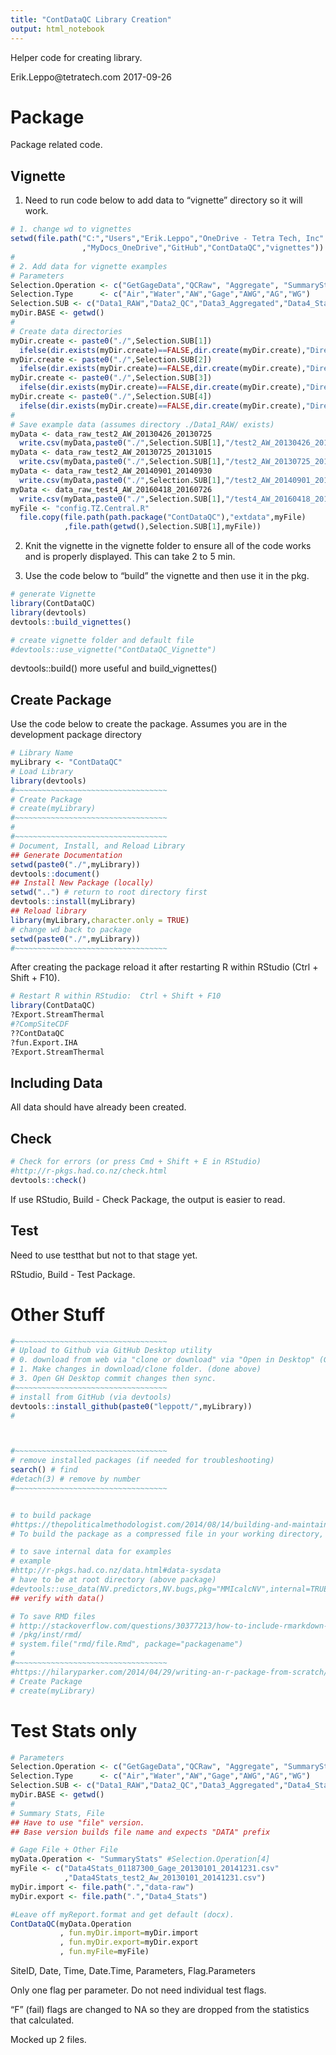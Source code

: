 ```yaml
---
title: "ContDataQC Library Creation"
output: html_notebook
---
```


Helper code for creating library.

Erik.Leppo@tetratech.com
2017-09-26

# Package

Package related code.

## Vignette

1. Need to run code below to add data to "vignette" directory so it will work.

```r
# 1. change wd to vignettes
setwd(file.path("C:","Users","Erik.Leppo","OneDrive - Tetra Tech, Inc"
                ,"MyDocs_OneDrive","GitHub","ContDataQC","vignettes"))
#
# 2. Add data for vignette examples
# Parameters
Selection.Operation <- c("GetGageData","QCRaw", "Aggregate", "SummaryStats")
Selection.Type      <- c("Air","Water","AW","Gage","AWG","AG","WG")
Selection.SUB <- c("Data1_RAW","Data2_QC","Data3_Aggregated","Data4_Stats")
myDir.BASE <- getwd()
#
# Create data directories
myDir.create <- paste0("./",Selection.SUB[1])
  ifelse(dir.exists(myDir.create)==FALSE,dir.create(myDir.create),"Directory already exists")
myDir.create <- paste0("./",Selection.SUB[2])
  ifelse(dir.exists(myDir.create)==FALSE,dir.create(myDir.create),"Directory already exists")
myDir.create <- paste0("./",Selection.SUB[3])
  ifelse(dir.exists(myDir.create)==FALSE,dir.create(myDir.create),"Directory already exists")
myDir.create <- paste0("./",Selection.SUB[4])
  ifelse(dir.exists(myDir.create)==FALSE,dir.create(myDir.create),"Directory already exists")
#
# Save example data (assumes directory ./Data1_RAW/ exists)
myData <- data_raw_test2_AW_20130426_20130725
  write.csv(myData,paste0("./",Selection.SUB[1],"/test2_AW_20130426_20130725.csv"))
myData <- data_raw_test2_AW_20130725_20131015
  write.csv(myData,paste0("./",Selection.SUB[1],"/test2_AW_20130725_20131015.csv"))
myData <- data_raw_test2_AW_20140901_20140930
  write.csv(myData,paste0("./",Selection.SUB[1],"/test2_AW_20140901_20140930.csv"))
myData <- data_raw_test4_AW_20160418_20160726
  write.csv(myData,paste0("./",Selection.SUB[1],"/test4_AW_20160418_20160726.csv"))
myFile <- "config.TZ.Central.R"
  file.copy(file.path(path.package("ContDataQC"),"extdata",myFile)
            ,file.path(getwd(),Selection.SUB[1],myFile))
```

2. Knit the vignette in the vignette folder to ensure all of the code works and 
is properly displayed.  This can take 2 to 5 min.

3. Use the code below to "build" the vignette and then use it in the pkg.

```r
# generate Vignette
library(ContDataQC)
library(devtools)
devtools::build_vignettes()

# create vignette folder and default file
#devtools::use_vignette("ContDataQC_Vignette")
```
devtools::build() more useful and build_vignettes()

## Create Package
Use the code below to create the package.  Assumes you are in the development package directory

```r
# Library Name
myLibrary <- "ContDataQC"
# Load Library
library(devtools)
#~~~~~~~~~~~~~~~~~~~~~~~~~~~~~~~~~~
# Create Package
# create(myLibrary)
#~~~~~~~~~~~~~~~~~~~~~~~~~~~~~~~~~~
#
#~~~~~~~~~~~~~~~~~~~~~~~~~~~~~~~~~~
# Document, Install, and Reload Library
## Generate Documentation
setwd(paste0("./",myLibrary))
devtools::document()
## Install New Package (locally)
setwd("..") # return to root directory first
devtools::install(myLibrary)
## Reload library
library(myLibrary,character.only = TRUE)
# change wd back to package
setwd(paste0("./",myLibrary))
#~~~~~~~~~~~~~~~~~~~~~~~~~~~~~~~~~~
```

After creating the package reload it after restarting R within RStudio (Ctrl + Shift + F10).

```r
# Restart R within RStudio:  Ctrl + Shift + F10
library(ContDataQC)
?Export.StreamThermal 
#?CompSiteCDF
??ContDataQC
?fun.Export.IHA
?Export.StreamThermal  
```

## Including Data
All data should have already been created.

## Check

```r
# Check for errors (or press Cmd + Shift + E in RStudio)
#http://r-pkgs.had.co.nz/check.html
devtools::check()
```

If use RStudio, Build - Check Package, the output is easier to read. 

## Test
Need to use testthat but not to that stage yet.

RStudio, Build - Test Package.


# Other Stuff

```r
#~~~~~~~~~~~~~~~~~~~~~~~~~~~~~~~~~~
# Upload to Github via GitHub Desktop utility
# 0. download from web via "clone or download" via "Open in Desktop" (GitHub Desktop) if not already in GitHub Desktop
# 1. Make changes in download/clone folder. (done above)
# 3. Open GH Desktop commit changes then sync.
#~~~~~~~~~~~~~~~~~~~~~~~~~~~~~~~~~~
# install from GitHub (via devtools)
devtools::install_github(paste0("leppott/",myLibrary))
#



#~~~~~~~~~~~~~~~~~~~~~~~~~~~~~~~~~~
# remove installed packages (if needed for troubleshooting)
search() # find
#detach(3) # remove by number
#~~~~~~~~~~~~~~~~~~~~~~~~~~~~~~~~~~


# to build package
#https://thepoliticalmethodologist.com/2014/08/14/building-and-maintaining-r-packages-with-devtools-and-roxygen2/
# To build the package as a compressed file in your working directory, run build(current.code, path=getwd()).

# to save internal data for examples
# example
#http://r-pkgs.had.co.nz/data.html#data-sysdata
# have to be at root directory (above package)
#devtools::use_data(NV.predictors,NV.bugs,pkg="MMIcalcNV",internal=TRUE,overwrite=TRUE)
## verify with data()

# To save RMD files
# http://stackoverflow.com/questions/30377213/how-to-include-rmarkdown-file-in-r-package
# /pkg/inst/rmd/
# system.file("rmd/file.Rmd", package="packagename")
#
#~~~~~~~~~~~~~~~~~~~~~~~~~~~~~~~~~~
#https://hilaryparker.com/2014/04/29/writing-an-r-package-from-scratch/
# Create Package
# create(myLibrary)

```

# Test Stats only


```r
# Parameters
Selection.Operation <- c("GetGageData","QCRaw", "Aggregate", "SummaryStats")
Selection.Type      <- c("Air","Water","AW","Gage","AWG","AG","WG")
Selection.SUB <- c("Data1_RAW","Data2_QC","Data3_Aggregated","Data4_Stats")
myDir.BASE <- getwd()
#
# Summary Stats, File
## Have to use "file" version.  
## Base version builds file name and expects "DATA" prefix

# Gage File + Other File
myData.Operation <- "SummaryStats" #Selection.Operation[4]
myFile <- c("Data4Stats_01187300_Gage_20130101_20141231.csv"
            ,"Data4Stats_test2_Aw_20130101_20141231.csv")
myDir.import <- file.path(".","data-raw")
myDir.export <- file.path(".","Data4_Stats")

#Leave off myReport.format and get default (docx).
ContDataQC(myData.Operation
           , fun.myDir.import=myDir.import
           , fun.myDir.export=myDir.export
           , fun.myFile=myFile)


```

SiteID, Date, Time, Date.Time, Parameters, Flag.Parameters

Only one flag per parameter.  Do not need individual test flags.

"F" (fail) flags are changed to NA so they are dropped from the statistics that calculated.

Mocked up 2 files.

